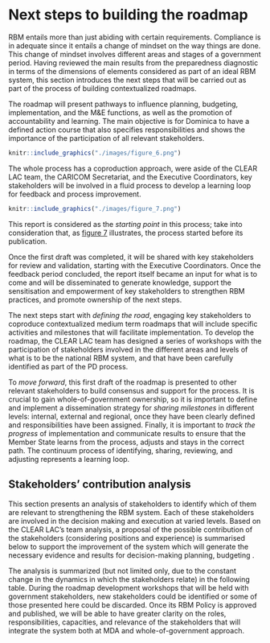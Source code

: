 # Next steps to building the roadmap  {#section6}

RBM entails more than just abiding with certain requirements. Compliance is in adequate since it entails a change of mindset on the way things are done. This change of mindset involves different areas and stages of a government period. Having reviewed the main results from the preparedness diagnostic in terms of the dimensions of elements considered as part of an ideal RBM system, this section introduces the next steps that will be carried out as part of the process of building contextualized roadmaps. 

The roadmap will present pathways to influence planning, budgeting, implementation, and the M&E functions, as well as the promotion of accountability and learning. The main objective is for Dominica to have a defined action course that also specifies responsibilities and shows the importance of the participation of all relevant stakeholders.

```r
knitr::include_graphics("./images/figure_6.png")
```

The whole process has a coproduction approach, were aside of the CLEAR LAC team, the CARICOM Secretariat, and the Executive Coordinators, key stakeholders will be involved in a fluid process to develop a learning loop for  feedback and process improvement.

```r
knitr::include_graphics("./images/figure_7.png")
```

This report is considered as the _starting point_ in this process; take into consideration that, as [figure 7](#fig:figure7) illustrates, the process started before its publication. 

Once the first draft was completed, it will be shared with key stakeholders for review and validation, starting with the Executive Coordinators. Once the feedback period concluded, the report itself became an input for what is to come and will be disseminated to generate knowledge, support the sensitisation and empowerment of key stakeholders to strengthen RBM practices, and promote ownership of the next steps.

The next steps start with _defining the road_, engaging key stakeholders to coproduce contextualized medium term roadmaps that will include specific activities and milestones that will facilitate implementation. To develop the roadmap, the CLEAR LAC team has designed a series of workshops with the participation of stakeholders involved in the different areas and levels of what is to be the national RBM system, and that have been carefully identified as part of the PD process. 

To _move forward_, this first draft of the roadmap is presented to other relevant stakeholders to build consensus and support for the process. It is crucial to gain whole-of-government ownership, so it is important to define and implement a dissemination strategy for _sharing milestones_ in different levels: internal, external and regional, once they have been clearly defined and responsibilities have been assigned. Finally, it is important to _track the progress_ of implementation and communicate results to ensure that the Member State learns from the process, adjusts and stays in the correct path. The continuum process of identifying, sharing, reviewing, and adjusting represents a learning loop.

## Stakeholders’ contribution analysis

This section presents an analysis of stakeholders to identify which of them are relevant to strengthening the RBM system. Each of these stakeholders are involved in the decision making and execution at varied levels. Based on the CLEAR LAC’s team analysis, a proposal of the possible contribution of the stakeholders (considering positions and experience) is summarised below to support the improvement of the system which will  generate the necessary evidence and results for decision-making planning, budgeting .

The analysis is summarized (but not limited only, due to the constant change in the dynamics in which the stakeholders relate) in the following table. During the roadmap development workshops that will be held with government stakeholders, new stakeholders could be identified or some of those presented here could be discarded. Once its RBM Policy is approved and published, we will be able to have greater clarity on the roles, responsibilities, capacities, and relevance of the stakeholders that will integrate the system both at MDA and whole-of-government approach.




